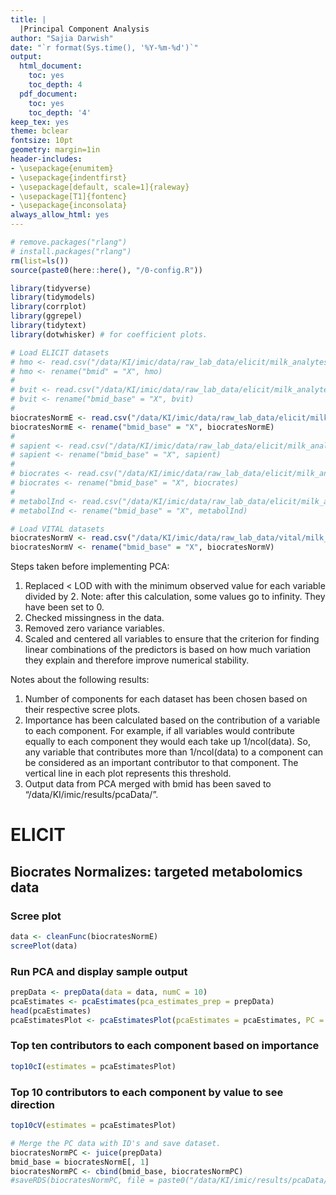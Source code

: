 ```yaml
---
title: |
  |Principal Component Analysis
author: "Sajia Darwish"
date: "`r format(Sys.time(), '%Y-%m-%d')`"
output:
  html_document:
    toc: yes
    toc_depth: 4
  pdf_document:
    toc: yes
    toc_depth: '4'
keep_tex: yes
theme: bclear
fontsize: 10pt
geometry: margin=1in
header-includes:
- \usepackage{enumitem}
- \usepackage{indentfirst}
- \usepackage[default, scale=1]{raleway}
- \usepackage[T1]{fontenc}
- \usepackage{inconsolata}
always_allow_html: yes
---
```


```r
# remove.packages("rlang")
# install.packages("rlang")
rm(list=ls())
source(paste0(here::here(), "/0-config.R"))

library(tidyverse)
library(tidymodels)
library(corrplot)
library(ggrepel)
library(tidytext)
library(dotwhisker) # for coefficient plots.

# Load ELICIT datasets
# hmo <- read.csv("/data/KI/imic/data/raw_lab_data/elicit/milk_analytes/HMO_ELICIT.csv")
# hmo <- rename("bmid" = "X", hmo)
# 
# bvit <- read.csv("/data/KI/imic/data/raw_lab_data/elicit/milk_analytes/Allen_Bvit_ELICIT.csv")
# bvit <- rename("bmid_base" = "X", bvit)
# 
biocratesNormE <- read.csv("/data/KI/imic/data/raw_lab_data/elicit/milk_analytes/Biocrates_ELICIT_Normalized_toALL_NS.csv")
biocratesNormE <- rename("bmid_base" = "X", biocratesNormE)
#
# sapient <- read.csv("/data/KI/imic/data/raw_lab_data/elicit/milk_analytes/Sapient_ELICIT.csv")
# sapient <- rename("bmid_base" = "X", sapient)
#
# biocrates <- read.csv("/data/KI/imic/data/raw_lab_data/elicit/milk_analytes/Biocrates_ELICIT_NOT_Normalized.csv")
# biocrates <- rename("bmid_base" = "X", biocrates)
# 
# metabolInd <- read.csv("/data/KI/imic/data/raw_lab_data/elicit/milk_analytes/MetaboIndicators/Biocrates_ELICIT_Normalized_MetaboINDICATOR.csv")
# metabolInd <- rename("bmid_base" = "X", metabolInd)

# Load VITAL datasets
biocratesNormV <- read.csv("/data/KI/imic/data/raw_lab_data/vital/milk_analytes/Biocrates_VITAL_Normalized_toALL_NS.csv")
biocratesNormV <- rename("bmid_base" = "X", biocratesNormV)
```

Steps taken before implementing PCA:

1) Replaced < LOD with with the minimum observed value for each variable divided by 2.
   Note: after this calculation, some values go to infinity. They have been set to 0.
2) Checked missingness in the data.
3) Removed zero variance variables.
4) Scaled and centered all variables to ensure that the criterion for finding linear combinations of the predictors is based on how much variation they explain and therefore improve numerical stability.

Notes about the following results:

1) Number of components for each dataset has been chosen based on their respective scree plots.
2) Importance has been calculated based on the contribution of a variable to each component. For example, if all variables would contribute equally to each component they would each take up 1/ncol(data). So, any variable that contributes more than 1/ncol(data) to a component can be considered as an important contributor to that component. The vertical line in each plot represents this threshold.
3) Output data from PCA merged with bmid has been saved to "/data/KI/imic/results/pcaData/".

# ELICIT

## Biocrates Normalizes: targeted metabolomics data

### Scree plot
```r
data <- cleanFunc(biocratesNormE)
screePlot(data)
```

### Run PCA and display sample output
```r
prepData <- prepData(data = data, numC = 10)
pcaEstimates <- pcaEstimates(pca_estimates_prep = prepData)
head(pcaEstimates)
pcaEstimatesPlot <- pcaEstimatesPlot(pcaEstimates = pcaEstimates, PC = 1:10, n = 10)
```

### Top ten contributors to each component based on importance
```r
top10cI(estimates = pcaEstimatesPlot)
```

### Top 10 contributors to each component by value to see direction
```r
top10cV(estimates = pcaEstimatesPlot)
```

```r
# Merge the PC data with ID's and save dataset.
biocratesNormPC <- juice(prepData)
bmid_base = biocratesNormE[, 1]
biocratesNormPC <- cbind(bmid_base, biocratesNormPC)
#saveRDS(biocratesNormPC, file = paste0("/data/KI/imic/results/pcaData/elicit/biocratesNormPC.RDS"))
```








